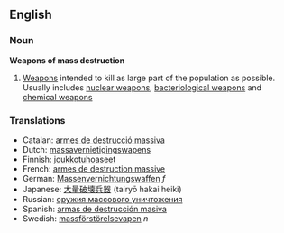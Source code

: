 ==English==
===Noun===
'''Weapons of mass destruction'''

#[[Weapons]] intended to kill as large part of the population as possible. Usually includes [[nuclear weapons]], [[bacteriological weapons]] and [[chemical weapons]]

===Translations===
*Catalan: [[armes de destrucció massiva]]
*Dutch: [[massavernietigingswapens]]
*Finnish: [[joukkotuhoaseet]]
*French: [[armes de destruction massive]]
*German: [[Massenvernichtungswaffen]] ''f''
*Japanese: [[大量破壊兵器]] (tairyō hakai heiki)
*Russian: [[оружия массового уничтожения]]
*Spanish: [[armas de destrucción masiva]]
*Swedish: [[massförstörelsevapen]] ''n''